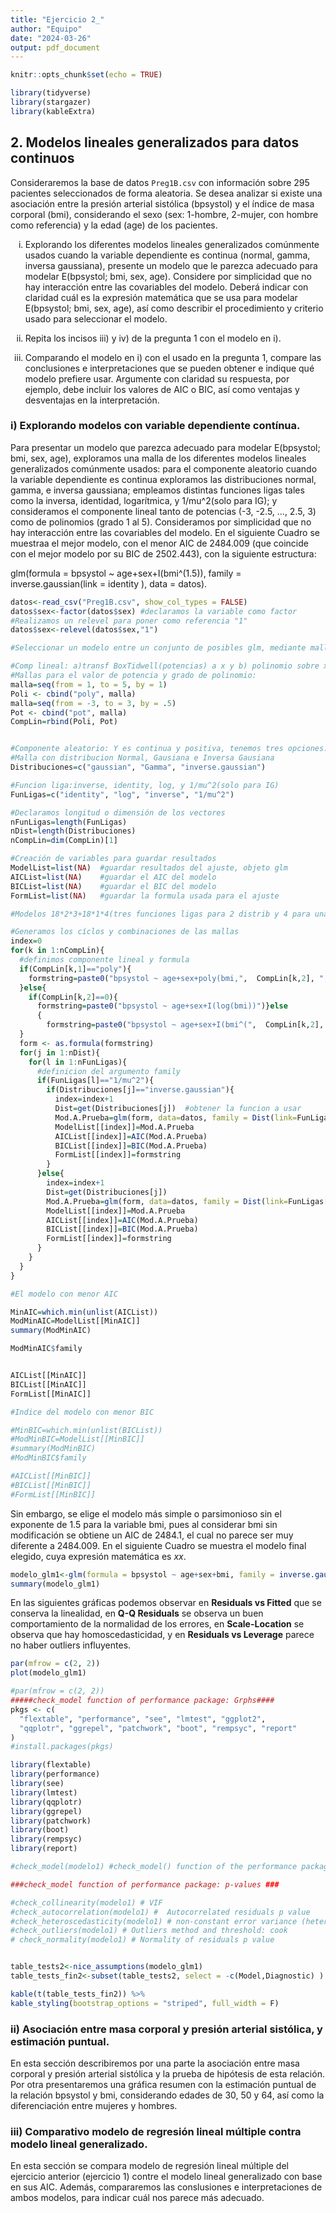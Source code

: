 ```yaml
---
title: "Ejercicio 2_"
author: "Equipo"
date: "2024-03-26"
output: pdf_document
---
```


```r
knitr::opts_chunk$set(echo = TRUE)
```



```r
library(tidyverse)
library(stargazer)
library(kableExtra)

```


## 2. Modelos lineales generalizados para datos continuos

Consideraremos la base de datos ``Preg1B.csv`` con información sobre 295 pacientes seleccionados de forma aleatoria. Se desea analizar si existe una asociación entre la presión arterial sistólica (bpsystol) y el índice de masa corporal (bmi), considerando el sexo (sex: 1-hombre, 2-mujer, con hombre como referencia) y la edad (age) de los pacientes. 



i. Explorando los diferentes modelos lineales generalizados comúnmente usados cuando la variable dependiente es continua (normal, gamma, inversa gaussiana), presente un modelo que le parezca adecuado para modelar E(bpsystol; bmi, sex, age). Considere por simplicidad que no hay interacción entre las covariables del modelo. Deberá indicar con claridad cuál es la expresión matemática que se usa para modelar E(bpsystol; bmi, sex, age), así como describir el procedimiento y criterio usado para seleccionar el modelo.


ii. Repita los incisos iii) y iv) de la pregunta 1 con el modelo en i).



iii. Comparando el modelo en i) con el usado en la pregunta 1, compare las conclusiones e interpretaciones que se pueden obtener e indique qué modelo prefiere usar. Argumente con claridad su respuesta, por ejemplo, debe incluir los valores de AIC o BIC, así como ventajas y desventajas en la interpretación.


### i) Explorando modelos con variable dependiente contínua. 

Para presentar un modelo que parezca adecuado para modelar E(bpsystol; bmi, sex, age), exploramos una malla de los diferentes modelos lineales generalizados comúnmente usados: para el componente aleatorio cuando la variable dependiente es continua exploramos las distribuciones normal, gamma, e inversa gaussiana;  empleamos distintas funciones ligas tales como la inversa, identidad, logarítmica, y 1/mu^2(solo para IG); y consideramos el componente lineal tanto de potencias (-3, -2.5, ..., 2.5, 3) como de polinomios (grado 1 al 5). Consideramos por simplicidad que no hay interacción entre las covariables del modelo.  En el siguiente Cuadro se muestraa el mejor modelo, con el menor AIC de 2484.009 (que coincide con el mejor modelo por su BIC de 2502.443), con la siguiente estructura: 

glm(formula = bpsystol ~ age+sex+I(bmi^(1.5)), family = inverse.gaussian(link = identity ), data = datos). 


```r
datos<-read_csv("Preg1B.csv", show_col_types = FALSE)
datos$sex<-factor(datos$sex) #declaramos la variable como factor
#Realizamos un relevel para poner como referencia "1"
datos$sex<-relevel(datos$sex,"1")
```



```r
#Seleccionar un modelo entre un conjunto de posibles glm, mediante mallas

#Comp lineal: a)transf BoxTidwell(potencias) a x y b) polinomio sobre x
#Mallas para el valor de potencia y grado de polinomio:
malla=seq(from = 1, to = 5, by = 1)
Poli <- cbind("poly", malla)
malla=seq(from = -3, to = 3, by = .5)
Pot <- cbind("pot", malla)
CompLin=rbind(Poli, Pot)


#Componente aleatorio: Y es continua y positiva, tenemos tres opciones: 
#Malla con distribucion Normal, Gausiana e Inversa Gausiana
Distribuciones=c("gaussian", "Gamma", "inverse.gaussian")

#Funcion liga:inverse, identity, log, y 1/mu^2(solo para IG)
FunLigas=c("identity", "log", "inverse", "1/mu^2")

#Declaramos longitud o dimensión de los vectores
nFunLigas=length(FunLigas)
nDist=length(Distribuciones)
nCompLin=dim(CompLin)[1]

#Creación de variables para guardar resultados
ModelList=list(NA)  #guardar resultados del ajuste, objeto glm
AICList=list(NA)    #guardar el AIC del modelo
BICList=list(NA)    #guardar el BIC del modelo
FormList=list(NA)   #guardar la formula usada para el ajuste

#Modelos 18*2*3+18*1*4(tres funciones ligas para 2 distrib y 4 para una, IG)
```


```r
#Generamos los cíclos y combinaciones de las mallas
index=0
for(k in 1:nCompLin){
  #definimos componente lineal y formula
  if(CompLin[k,1]=="poly"){
    formstring=paste0("bpsystol ~ age+sex+poly(bmi,",  CompLin[k,2], ", raw=TRUE)")
  }else{
    if(CompLin[k,2]==0){
      formstring=paste0("bpsystol ~ age+sex+I(log(bmi))")}else
      {
        formstring=paste0("bpsystol ~ age+sex+I(bmi^(",  CompLin[k,2], "))")}
  }
  form <- as.formula(formstring)
  for(j in 1:nDist){
    for(l in 1:nFunLigas){
      #definicion del argumento family
      if(FunLigas[l]=="1/mu^2"){
        if(Distribuciones[j]=="inverse.gaussian"){
          index=index+1
          Dist=get(Distribuciones[j])  #obtener la funcion a usar
          Mod.A.Prueba=glm(form, data=datos, family = Dist(link=FunLigas[l]))
          ModelList[[index]]=Mod.A.Prueba
          AICList[[index]]=AIC(Mod.A.Prueba)
          BICList[[index]]=BIC(Mod.A.Prueba)
          FormList[[index]]=formstring
        }
      }else{
        index=index+1
        Dist=get(Distribuciones[j])
        Mod.A.Prueba=glm(form, data=datos, family = Dist(link=FunLigas[l]))
        ModelList[[index]]=Mod.A.Prueba
        AICList[[index]]=AIC(Mod.A.Prueba)
        BICList[[index]]=BIC(Mod.A.Prueba)
        FormList[[index]]=formstring
      }
    }
  }
}

```



```r
#El modelo con menor AIC

MinAIC=which.min(unlist(AICList))
ModMinAIC=ModelList[[MinAIC]]
summary(ModMinAIC)

```



```r
ModMinAIC$family


AICList[[MinAIC]]
BICList[[MinAIC]]
FormList[[MinAIC]]
```



```r
#Indice del modelo con menor BIC

#MinBIC=which.min(unlist(BICList))
#ModMinBIC=ModelList[[MinBIC]]
#summary(ModMinBIC)
#ModMinBIC$family

#AICList[[MinBIC]]
#BICList[[MinBIC]]
#FormList[[MinBIC]]
```



Sin embargo, se elige el modelo más simple o parsimonioso sin el exponente de $1.5$ para la variable bmi, pues al considerar bmi sin modificación se obtiene un AIC  de 2484.1, el cual no parece ser muy diferente a 2484.009.  En el siguiente Cuadro se muestra el modelo final elegido, cuya expresión matemática es $xx$.  



```r
modelo_glm1<-glm(formula = bpsystol ~ age+sex+bmi, family = inverse.gaussian(link = identity), data = datos)
summary(modelo_glm1)
```

En las siguientes gráficas podemos observar en **Residuals vs Fitted** que se conserva la linealidad, en **Q-Q Residuals** se observa un buen comportamiento de la normalidad de los errores, en **Scale-Location** se observa que hay homoscedasticidad, y en **Residuals vs Leverage** parece no haber outliers influyentes.  


```r
par(mfrow = c(2, 2))
plot(modelo_glm1)
```


```r
#par(mfrow = c(2, 2))
#####check_model function of performance package: Grphs####
pkgs <- c(
  "flextable", "performance", "see", "lmtest", "ggplot2",
  "qqplotr", "ggrepel", "patchwork", "boot", "rempsyc", "report"
)
#install.packages(pkgs)

library(flextable)
library(performance)
library(see)
library(lmtest)
library(qqplotr)
library(ggrepel)
library(patchwork)
library(boot)
library(rempsyc)
library(report)

#check_model(modelo1) #check_model() function of the performance package

###check_model function of performance package: p-values ###

#check_collinearity(modelo1) # VIF
#check_autocorrelation(modelo1) #  Autocorrelated residuals p value
#check_heteroscedasticity(modelo1) # non-constant error variance (heteroscedasticity): p value
#check_outliers(modelo1) # Outliers method and threshold: cook
# check_normality(modelo1) # Normality of residuals p value


table_tests2<-nice_assumptions(modelo_glm1)
table_tests_fin2<-subset(table_tests2, select = -c(Model,Diagnostic) )

kable(t(table_tests_fin2)) %>%
kable_styling(bootstrap_options = "striped", full_width = F)
```




### ii) Asociación entre masa corporal y presión arterial sistólica, y estimación puntual. 

En esta sección describiremos por una parte la asociación entre masa corporal y presión arterial sistólica y la prueba de hipótesis de esta relación. Por otra presentaremos una gráfica resumen con la estimación puntual de la relación bpsystol y bmi, considerando  edades de 30, 50 y 64, así como la diferenciación entre mujeres y hombres. 



### iii) Comparativo modelo de regresión lineal múltiple contra modelo lineal generalizado. 

En esta sección se compara  modelo de regresión lineal múltiple del ejercicio anterior (ejercicio 1) contre el modelo lineal generalizado con base en sus AIC. Además, compararemos las conslusiones e interpretaciones de ambos modelos, para indicar cuál nos parece más adecuado. 

